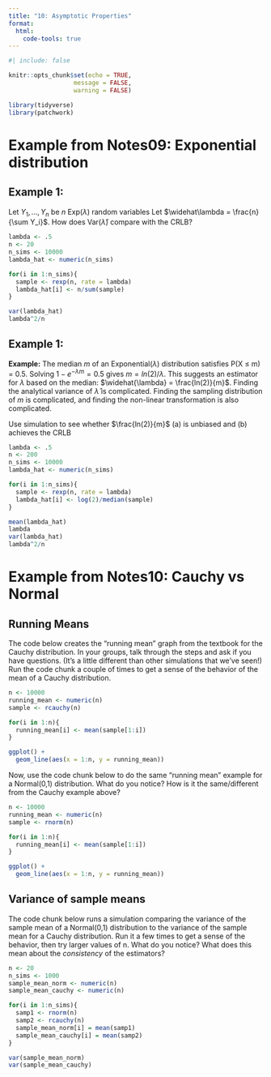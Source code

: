 ```yaml
---
title: "10: Asymptotic Properties"
format: 
  html:
    code-tools: true
---
```


```r
#| include: false

knitr::opts_chunk$set(echo = TRUE,
                  message = FALSE,
                  warning = FALSE)
```

```r
library(tidyverse)
library(patchwork)
```

# Example from Notes09: Exponential distribution

## Example 1:

Let $Y_1, ..., Y_n$ be $n$ Exp($\lambda$) random variables Let $\widehat\lambda = \frac{n}{\sum Y_i}$. How does Var($\widehat\lambda$) compare with the CRLB?

```r
lambda <- .5
n <- 20
n_sims <- 10000
lambda_hat <- numeric(n_sims)

for(i in 1:n_sims){
  sample <- rexp(n, rate = lambda)
  lambda_hat[i] <- n/sum(sample)
}

var(lambda_hat)
lambda^2/n
```

## Example 1:

**Example:** The median $m$ of an Exponential($\lambda$) distribution satisfies P(X ≤ m) = 0.5. Solving $1 - e^{-\lambda m} = 0.5$ gives $m = ln(2) / \lambda$. This suggests an estimator for $\lambda$ based on the median: $\widehat{\lambda} = \frac{ln(2)}{m}$. Finding the analytical variance of $\widehat \lambda$ is complicated. Finding the sampling distribution of $m$ is complicated, and finding the non-linear transformation is also complicated.

Use simulation to see whether $\frac{ln(2)}{m}$ (a) is unbiased and (b) achieves the CRLB

```r
lambda <- .5
n <- 200
n_sims <- 10000
lambda_hat <- numeric(n_sims)

for(i in 1:n_sims){
  sample <- rexp(n, rate = lambda)
  lambda_hat[i] <- log(2)/median(sample)
}

mean(lambda_hat)
lambda
var(lambda_hat)
lambda^2/n
```

# Example from Notes10: Cauchy vs Normal

## Running Means

The code below creates the "running mean" graph from the textbook for the Cauchy distribution. In your groups, talk through the steps and ask if you have questions. (It's a little different than other simulations that we've seen!) Run the code chunk a couple of times to get a sense of the behavior of the mean of a Cauchy distribution.

```r
n <- 10000
running_mean <- numeric(n)
sample <- rcauchy(n)

for(i in 1:n){
  running_mean[i] <- mean(sample[1:i])
}

ggplot() + 
  geom_line(aes(x = 1:n, y = running_mean)) 
```

Now, use the code chunk below to do the same "running mean" example for a Normal(0,1) distribution. What do you notice? How is it the same/different from the Cauchy example above? 

```r
n <- 10000
running_mean <- numeric(n)
sample <- rnorm(n)

for(i in 1:n){
  running_mean[i] <- mean(sample[1:i])
}

ggplot() + 
  geom_line(aes(x = 1:n, y = running_mean)) 
```

## Variance of sample means

The code chunk below runs a simulation comparing the variance of the sample mean of a Normal(0,1) distribution to the variance of the sample mean for a Cauchy distribution. Run it a few times to get a sense of the behavior, then try larger values of n. What do you notice? What does this mean about the *consistency* of the estimators?

```r
n <- 20
n_sims <- 1000
sample_mean_norm <- numeric(n)
sample_mean_cauchy <- numeric(n)

for(i in 1:n_sims){
  samp1 <- rnorm(n)
  samp2 <- rcauchy(n)
  sample_mean_norm[i] = mean(samp1)
  sample_mean_cauchy[i] = mean(samp2)
}

var(sample_mean_norm)
var(sample_mean_cauchy)
```
